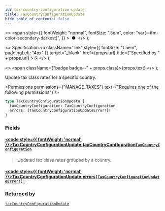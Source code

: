 ```yaml
---
id: tax-country-configuration-update
title: TaxCountryConfigurationUpdate
hide_table_of_contents: false
---
```


  <>
    <span
      style={{
        fontWeight: "normal",
        fontSize: ".5em",
        color: "var(--ifm-color-secondary-darkest)",
      }}
    >
      &nbsp;●&nbsp;
    </span>
  </>
);

  <>
    Specification
    <a
      className="link"
      style={{ fontSize: "1.5em", paddingLeft: "4px" }}
      target="\_blank"
      href={props.url}
      title={"Specified by " + props.url}
    >
      ⎘
    </a>
  </>
);

  <>
    <span className={"badge badge--" + props.class}>{props.text}</span>
  </>
);

Update tax class rates for a specific country.

<Badge text="Added in Saleor 3.9" class="secondary margin-bottom--sm" />

<FeaturePreview />

<Permissions
  permissions={"MANAGE_TAXES"}
  text={"Requires one of the following permissions"}
/>

```graphql
type TaxCountryConfigurationUpdate {
  taxCountryConfiguration: TaxCountryConfiguration
  errors: [TaxCountryConfigurationUpdateError!]!
}
```

### Fields

#### [<code style={{ fontWeight: 'normal' }}>TaxCountryConfigurationUpdate.<b>taxCountryConfiguration</b></code>](#)<Bullet />[`TaxCountryConfiguration`](../../../api-reference/taxes/objects/tax-country-configuration) <Badge class="secondary" text="object"/> <Badge class="secondary" text="taxes"/>

> Updated tax class rates grouped by a country.

#### [<code style={{ fontWeight: 'normal' }}>TaxCountryConfigurationUpdate.<b>errors</b></code>](#)<Bullet />[`[TaxCountryConfigurationUpdateError!]!`](../../../api-reference/taxes/objects/tax-country-configuration-update-error) <Badge class="secondary" text="non-null"/> <Badge class="secondary" text="object"/> <Badge class="secondary" text="taxes"/>

>

### Returned by

[`taxCountryConfigurationUpdate`](../../../api-reference/taxes/mutations/tax-country-configuration-update) <Badge class="secondary" text="mutation"/>



